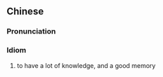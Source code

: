 {{also|博学强记}}
==Chinese==
{{zh-forms|s=博学强记|type=22}}

===Pronunciation===
{{zh-pron
|m=bóxué qiángjì
|cat=id
}}

===Idiom===
{{zh-idiom}}

# to have a lot of knowledge, and a good memory